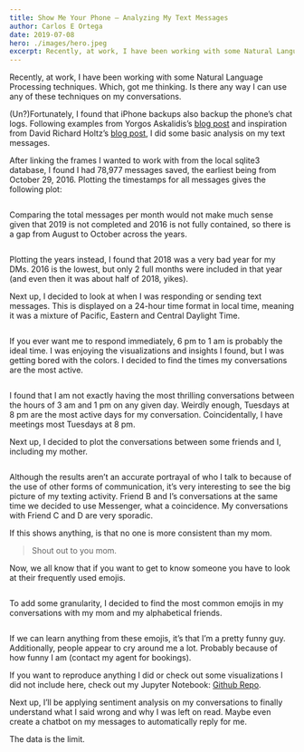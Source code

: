 ```yaml
---
title: Show Me Your Phone — Analyzing My Text Messages
author: Carlos E Ortega
date: 2019-07-08
hero: ./images/hero.jpeg
excerpt: Recently, at work, I have been working with some Natural Language Processing techniques. Which, got me thinking. Is there any way I can use any of these techniques on my conversations.
---
```

Recently, at work, I have been working with some Natural Language Processing techniques. Which, got me thinking. Is there any way I can use any of these techniques on my conversations.

(Un?)Fortunately, I found that iPhone backups also backup the phone’s chat logs. Following examples from Yorgos Askalidis’s [blog post](https://towardsdatascience.com/heres-how-you-can-access-your-entire-imessage-history-on-your-mac-f8878276c6e9) and inspiration from David Richard Holtz’s [blog post](https://towardsdatascience.com/what-your-imessage-data-says-about-you-daa186db16d), I did some basic analysis on my text messages.

After linking the frames I wanted to work with from the local sqlite3 database, I found I had 78,977 messages saved, the earliest being from October 29, 2016. Plotting the timestamps for all messages gives the following plot:

<div className="Image__Small">
  <img
    src="./images/all_texts.png"
    title=""
    alt=""
  />
</div>

Comparing the total messages per month would not make much sense given that 2019 is not completed and 2016 is not fully contained, so there is a gap from August to October across the years.

<div className="Image__Small">
  <img
    src="./images/years.png"
    title=""
    alt=""
  />
</div>

Plotting the years instead, I found that 2018 was a very bad year for my DMs. 2016 is the lowest, but only 2 full months were included in that year (and even then it was about half of 2018, yikes).

Next up, I decided to look at when I was responding or sending text messages. This is displayed on a 24-hour time format in local time, meaning it was a mixture of Pacific, Eastern and Central Daylight Time.

<div className="Image__Small">
  <img
    src="./images/time_of_day.png"
    title=""
    alt=""
  />
</div>

If you ever want me to respond immediately, 6 pm to 1 am is probably the ideal time. I was enjoying the visualizations and insights I found, but I was getting bored with the colors. I decided to find the times my conversations are the most active.

<div className="Image__Small">
  <img
    src="./images/time_heatmap.png"
    title=""
    alt=""
  />
</div>

I found that I am not exactly having the most thrilling conversations between the hours of 3 am and 1 pm on any given day. Weirdly enough, Tuesdays at 8 pm are the most active days for my conversation. Coincidentally, I have meetings most Tuesdays at 8 pm.

Next up, I decided to plot the conversations between some friends and I, including my mother.

<div className="Image__Small">
  <img
    src="./images/people_comparison.png"
    title=""
    alt=""
  />
</div>

Although the results aren’t an accurate portrayal of who I talk to because of the use of other forms of communication, it’s very interesting to see the big picture of my texting activity. Friend B and I’s conversations at the same time we decided to use Messenger, what a coincidence. My conversations with Friend C and D are very sporadic.

If this shows anything, is that no one is more consistent than my mom.

> Shout out to you mom.

Now, we all know that if you want to get to know someone you have to look at their frequently used emojis.

<div className="Image__Small">
  <img
    src="./images/emojis_sent_and_received.png"
    title=""
    alt=""
  />
</div>

To add some granularity, I decided to find the most common emojis in my conversations with my mom and my alphabetical friends.

<div className="Image__Small">
  <img
    src="./images/all_emojis_convos.png"
    title=""
    alt=""
  />
</div>

If we can learn anything from these emojis, it’s that I’m a pretty funny guy. Additionally, people appear to cry around me a lot. Probably because of how funny I am (contact my agent for bookings).

If you want to reproduce anything I did or check out some visualizations I did not include here, check out my Jupyter Notebook: [Github Repo](https://github.com/SoyCarloss/iMessage-Analysis).

Next up, I’ll be applying sentiment analysis on my conversations to finally understand what I said wrong and why I was left on read. Maybe even create a chatbot on my messages to automatically reply for me.

The data is the limit.